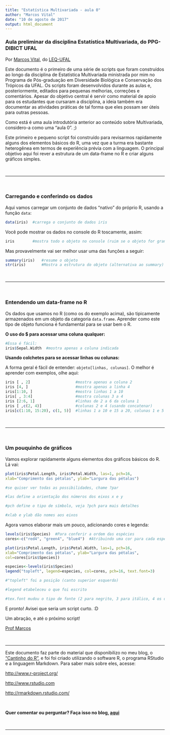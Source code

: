 ---
title: "Estatística Multivariada - aula 0"
author: "Marcos Vital"
date: "10 de agosto de 2017"
output: html_document
---

### Aula preliminar da disciplina Estatística Multivariada, do PPG-DIBICT UFAL

Por [Marcos Vital](https://medium.com/@marcosvital), do [LEQ-UFAL](https://www.facebook.com/leq.ufal/)


Este documento é o primeiro de uma série de scripts que foram construídos ao longo da disciplina de Estatística Multivariada ministrada por mim no Programa de Pós-graduação em Diversidade Biológica e Conservação dos Trópicos da UFAL. Os scripts foram desenvolvidos durante as aulas e, posteriormente, editados para pequenas melhorias, correções e comentários. Apesar do objetivo central é servir como material de apoio para os estudantes que cursaram a disciplina, a ideia também era documentar as atividades práticas de tal forma que eles possam ser úteis para outras pessoas.

Como está é uma aula introdutória anterior ao conteúdo sobre Multivariada, considero-a como uma "aula 0". ;)

Este primeiro e pequeno script foi construído para revisarmos rapidamente alguns dos elementos básicos do R, uma vez que a turma era bastante heterogênea em termos de experiência prévia com a linguagem. O principal objetivo aqui foi rever a estrutura de um data-frame no R e criar alguns gráficos simples.

\ 

***

\ 

### Carregando e conferindo os dados

Aqui vamos carregar um conjunto de dados "nativo" do próprio R, usando a função `data`:

```{r}
data(iris)  #carrega o conjunto de dados iris
```

Você pode mostrar os dados no console do R toscamente, assim:
```{r}
iris        #mostra todo o objeto no console (ruim se o objeto for grande!)
```

Mas provavelmente vai ser melhor usar uma das funções a seguir:

```{r}
summary(iris)   #resume o objeto
str(iris)       #Mostra a estrutura do objeto (alternativa ao summary)
```

\ 

***

\ 

### Entendendo um data-frame no R

Os dados que usamos no R (como os do exemplo acima), são tipicamente armazenados em um objeto da categoria `data.frame`. Aprender como este tipo de objeto funciona é fundamental para se usar bem o R.

**O uso do $ para acessar uma coluna qualquer:**

```{r}
#Essa é fácil:
iris$Sepal.Width  #mostra apenas a coluna indicada
```

**Usando colchetes para se acessar linhas ou colunas:**

A forma geral é fácil de entender: `objeto[linhas, colunas]`. O melhor é aprender com exemplos, olhe aqui:

```{r}
iris [ , 2]                    #mostra apenas a coluna 2
iris [4, ]                     #mostra apenas a linha 4
iris[1:10, ]                   #mostra linhas 1 a 10
iris[ , 3:4]                   #mostra colunas 3 a 4
iris [2:6, 1]                  #linhas de 2 a 6 da coluna 1
iris [ ,c(2, 4)]               #colunas 2 e 4 (usando concatenar)
iris[c(1:10, 15:20), c(1, 5)]  #linhas 1 a 10 e 15 a 20, colunas 1 e 5
```

\ 

***

\ 

### Um pouquinho de gráficos

Vamos explorar rapidamente alguns elementos dos gráficos básicos do R. Lá vai:

```{r}
plot(iris$Petal.Length, iris$Petal.Width, las=1, pch=16,
xlab="Comprimento das pétalas", ylab="Largura das pétalas")

#se quiser ver todas as possibilidades, chame ?par

#las define a orientação dos números dos eixos x e y

#pch define o tipo de símbolo, veja ?pch para mais detalhes

#xlab e ylab dão nomes aos eixos

```

Agora vamos elaborar mais um pouco, adicionando cores e legenda:

```{r}
levels(iris$Species)  #Para conferir a ordem das espécies
cores<-c("red4", "green4", "blue4")  #Atribuindo uma cor para cada espécie

plot(iris$Petal.Length, iris$Petal.Width, las=1, pch=16,
xlab="Comprimento das pétalas", ylab="Largura das pétalas",
col=cores[iris$Species])

especies<-levels(iris$Species)
legend("topleft", legend=especies, col=cores, pch=16, text.font=3)

#"topleft" foi a posição (canto superior esquerdo)

#legend etabeleceu o que foi escrito

#tex.font mudou o tipo de fonte (2 para negrito, 3 para itálico, 4 os dois)

```

E pronto! Avisei que seria um script curto. :D


Um abração, e até o próximo script!


[Prof Marcos](https://medium.com/@marcosvital)

\ 

***

Este documento faz parte do material que disponibilizo no meu blog, o ["Cantinho do R"](http://cantinhodor.wordpress.com/), e foi  foi criado utilizando o software R, o programa RStudio e a linguagem Markdown. Para saber mais sobre eles, acesse:

<http://www.r-project.org/>

<http://www.rstudio.com>

<http://rmarkdown.rstudio.com/>


\ 

**Quer comentar ou perguntar? Faça isso no blog, [aqui](https://cantinhodor.wordpress.com/arquivo/)**

\ 

***